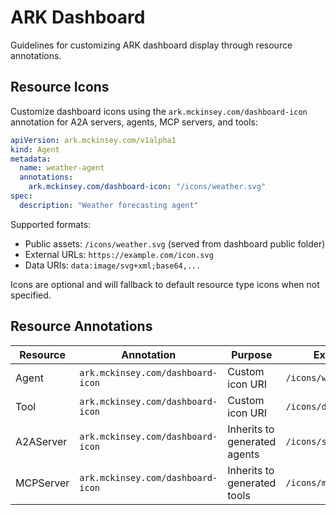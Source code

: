 # ARK Dashboard

Guidelines for customizing ARK dashboard display through resource annotations.

## Resource Icons

Customize dashboard icons using the `ark.mckinsey.com/dashboard-icon` annotation for A2A servers, agents, MCP servers, and tools:

```yaml
apiVersion: ark.mckinsey.com/v1alpha1
kind: Agent
metadata:
  name: weather-agent
  annotations:
    ark.mckinsey.com/dashboard-icon: "/icons/weather.svg"
spec:
  description: "Weather forecasting agent"
```

Supported formats:
- Public assets: `/icons/weather.svg` (served from dashboard public folder)
- External URLs: `https://example.com/icon.svg`
- Data URIs: `data:image/svg+xml;base64,...`

Icons are optional and will fallback to default resource type icons when not specified.

## Resource Annotations

| Resource | Annotation | Purpose | Example |
|----------|------------|---------|---------|
| Agent | `ark.mckinsey.com/dashboard-icon` | Custom icon URI | `/icons/weather.svg` |
| Tool | `ark.mckinsey.com/dashboard-icon` | Custom icon URI | `/icons/database.svg` |
| A2AServer | `ark.mckinsey.com/dashboard-icon` | Inherits to generated agents | `/icons/service.svg` |
| MCPServer | `ark.mckinsey.com/dashboard-icon` | Inherits to generated tools | `/icons/mcp.svg` |